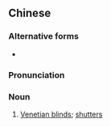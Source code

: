 {{also|百叶窗}}
==Chinese==
{{zh-forms|s=百叶窗|type=21}}

===Alternative forms===
* {{zh-l|百頁窗}}

===Pronunciation===
{{zh-pron
|m=bǎiyèchuāng
|c=baak3 jip6 coeng1
|mn=pah-hio̍h-thang/pah-ia̍p-thang
|cat=n
}}

===Noun===
{{zh-noun}}

# [[Venetian blind]]s; [[shutter]]s